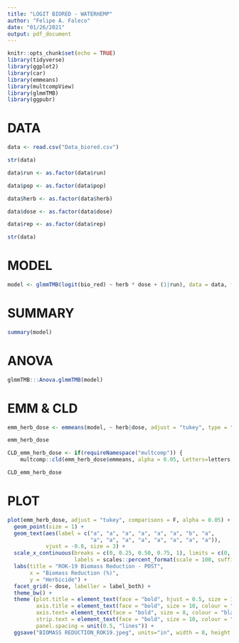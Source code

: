 ```yaml
---
title: "LOGIT BIORED - WATERHEMP"
author: "Felipe A. Faleco"
date: "01/26/2021"
output: pdf_document
---
```


```r

knitr::opts_chunk$set(echo = TRUE)
library(tidyverse)
library(ggplot2)
library(car)
library(emmeans)
library(multcompView)
library(glmmTMB)
library(ggpubr)

```


# DATA

```r

data <- read.csv("Data_biored.csv")

str(data)

data$run <- as.factor(data$run)

data$pop <- as.factor(data$pop)

data$herb <- as.factor(data$herb)

data$dose <- as.factor(data$dose)

data$rep <- as.factor(data$rep)

str(data)

```


# MODEL

```r

model <- glmmTMB(logit(bio_red) ~ herb * dose + (1|run), data = data, family = "gaussian")

```


# SUMMARY

```r

summary(model)

```


# ANOVA

```r

glmmTMB:::Anova.glmmTMB(model)

```


# EMM & CLD

```r

emm_herb_dose <- emmeans(model, ~ herb|dose, adjust = "tukey", type = "response", contr = "pairwise")

emm_herb_dose

CLD_emm_herb_dose <- if(requireNamespace("multcomp")) {
    multcomp::cld(emm_herb_dose$emmeans, alpha = 0.05, Letters=letters, adjust="tukey", reversed = TRUE)}

CLD_emm_herb_dose

```


# PLOT

```r


plot(emm_herb_dose, adjust = "tukey", comparisons = F, alpha = 0.05) + 
  geom_point(size = 1) +
  geom_text(aes(label = c("a", "a", "a", "a", "a", "a", "b", "a",
                          "a", "a", "a", "a", "a", "a", "a", "a")),
            vjust = -0.8, size = 3) +
  scale_x_continuous(breaks = c(0, 0.25, 0.50, 0.75, 1), limits = c(0, 1),
                     labels = scales::percent_format(scale = 100, suffix = "")) +
  labs(title = "ROK-19 Biomass Reduction - POST", 
       x = "Biomass Reduction (%)", 
       y = "Herbicide") +
  facet_grid(~ dose, labeller = label_both) +
  theme_bw() +
  theme (plot.title = element_text(face = "bold", hjust = 0.5, size = 12, colour = "darkgreen"), 
         axis.title = element_text(face = "bold", size = 10, colour = "darkgreen"), 
         axis.text= element_text(face = "bold", size = 8, colour = "black"),
         strip.text = element_text(face = "bold", size = 10, colour = "black"),
         panel.spacing = unit(0.5, "lines")) +
  ggsave("BIOMASS REDUCTION_ROK19.jpeg", units="in", width = 8, height = 5, dpi = 600)

```


